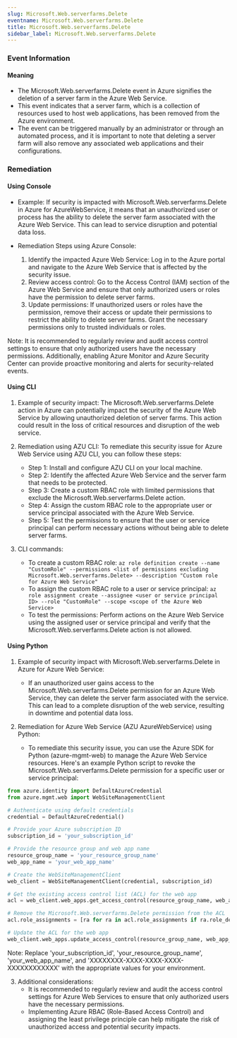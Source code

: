 ```yaml
--- 
slug: Microsoft.Web.serverfarms.Delete
eventname: Microsoft.Web.serverfarms.Delete
title: Microsoft.Web.serverfarms.Delete
sidebar_label: Microsoft.Web.serverfarms.Delete
---
```

                       
### Event Information

#### Meaning

- The Microsoft.Web.serverfarms.Delete event in Azure signifies the deletion of a server farm in the Azure Web Service.
- This event indicates that a server farm, which is a collection of resources used to host web applications, has been removed from the Azure environment.
- The event can be triggered manually by an administrator or through an automated process, and it is important to note that deleting a server farm will also remove any associated web applications and their configurations.

### Remediation

#### Using Console

- Example: If security is impacted with Microsoft.Web.serverfarms.Delete in Azure for AzureWebService, it means that an unauthorized user or process has the ability to delete the server farm associated with the Azure Web Service. This can lead to service disruption and potential data loss.

- Remediation Steps using Azure Console:
  1. Identify the impacted Azure Web Service: Log in to the Azure portal and navigate to the Azure Web Service that is affected by the security issue.
  2. Review access control: Go to the Access Control (IAM) section of the Azure Web Service and ensure that only authorized users or roles have the permission to delete server farms.
  3. Update permissions: If unauthorized users or roles have the permission, remove their access or update their permissions to restrict the ability to delete server farms. Grant the necessary permissions only to trusted individuals or roles.

Note: It is recommended to regularly review and audit access control settings to ensure that only authorized users have the necessary permissions. Additionally, enabling Azure Monitor and Azure Security Center can provide proactive monitoring and alerts for security-related events.

#### Using CLI

1. Example of security impact: The Microsoft.Web.serverfarms.Delete action in Azure can potentially impact the security of the Azure Web Service by allowing unauthorized deletion of server farms. This action could result in the loss of critical resources and disruption of the web service.

2. Remediation using AZU CLI: To remediate this security issue for Azure Web Service using AZU CLI, you can follow these steps:

   - Step 1: Install and configure AZU CLI on your local machine.
   - Step 2: Identify the affected Azure Web Service and the server farm that needs to be protected.
   - Step 3: Create a custom RBAC role with limited permissions that exclude the Microsoft.Web.serverfarms.Delete action.
   - Step 4: Assign the custom RBAC role to the appropriate user or service principal associated with the Azure Web Service.
   - Step 5: Test the permissions to ensure that the user or service principal can perform necessary actions without being able to delete server farms.

3. CLI commands:
   - To create a custom RBAC role: `az role definition create --name "CustomRole" --permissions <list of permissions excluding Microsoft.Web.serverfarms.Delete> --description "Custom role for Azure Web Service"`
   - To assign the custom RBAC role to a user or service principal: `az role assignment create --assignee <user or service principal ID> --role "CustomRole" --scope <scope of the Azure Web Service>`
   - To test the permissions: Perform actions on the Azure Web Service using the assigned user or service principal and verify that the Microsoft.Web.serverfarms.Delete action is not allowed.

#### Using Python

1. Example of security impact with Microsoft.Web.serverfarms.Delete in Azure for Azure Web Service:
   - If an unauthorized user gains access to the Microsoft.Web.serverfarms.Delete permission for an Azure Web Service, they can delete the server farm associated with the service. This can lead to a complete disruption of the web service, resulting in downtime and potential data loss.

2. Remediation for Azure Web Service (AZU AzureWebService) using Python:
   - To remediate this security issue, you can use the Azure SDK for Python (azure-mgmt-web) to manage the Azure Web Service resources. Here's an example Python script to revoke the Microsoft.Web.serverfarms.Delete permission for a specific user or service principal:

```python
from azure.identity import DefaultAzureCredential
from azure.mgmt.web import WebSiteManagementClient

# Authenticate using default credentials
credential = DefaultAzureCredential()

# Provide your Azure subscription ID
subscription_id = 'your_subscription_id'

# Provide the resource group and web app name
resource_group_name = 'your_resource_group_name'
web_app_name = 'your_web_app_name'

# Create the WebSiteManagementClient
web_client = WebSiteManagementClient(credential, subscription_id)

# Get the existing access control list (ACL) for the web app
acl = web_client.web_apps.get_access_control(resource_group_name, web_app_name)

# Remove the Microsoft.Web.serverfarms.Delete permission from the ACL
acl.role_assignments = [ra for ra in acl.role_assignments if ra.role_definition_id != '/subscriptions/{subscription_id}/providers/Microsoft.Authorization/roleDefinitions/XXXXXXXX-XXXX-XXXX-XXXX-XXXXXXXXXXXX']

# Update the ACL for the web app
web_client.web_apps.update_access_control(resource_group_name, web_app_name, acl)
```

Note: Replace 'your_subscription_id', 'your_resource_group_name', 'your_web_app_name', and 'XXXXXXXX-XXXX-XXXX-XXXX-XXXXXXXXXXXX' with the appropriate values for your environment.

3. Additional considerations:
   - It is recommended to regularly review and audit the access control settings for Azure Web Services to ensure that only authorized users have the necessary permissions.
   - Implementing Azure RBAC (Role-Based Access Control) and assigning the least privilege principle can help mitigate the risk of unauthorized access and potential security impacts.


 
